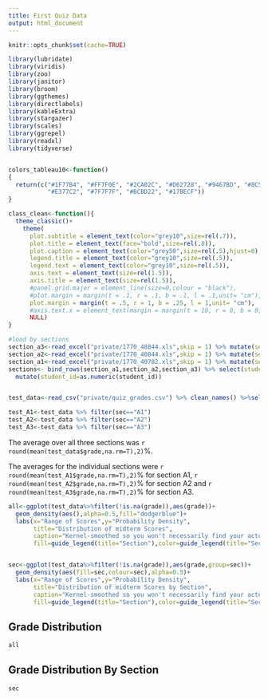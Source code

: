 ```yaml
---
title: First Quiz Data
output: html_document
---
```



```r
knitr::opts_chunk$set(cache=TRUE)

library(lubridate)
library(viridis)
library(zoo)
library(janitor)
library(broom)
library(ggthemes)
library(directlabels)
library(kableExtra)
library(stargazer)
library(scales)
library(ggrepel)
library(readxl)
library(tidyverse)


colors_tableau10<-function()
{
  return(c("#1F77B4", "#FF7F0E", "#2CA02C", "#D62728", "#9467BD", "#8C564B",
           "#E377C2", "#7F7F7F", "#BCBD22", "#17BECF"))
}

class_clean<-function(){
  theme_classic()+
    theme(
      plot.subtitle = element_text(color="grey10",size=rel(.7)),
      plot.title = element_text(face="bold",size=rel(.8)),
      plot.caption = element_text(color="grey50",size=rel(.5),hjust=0),
      legend.title = element_text(color="grey10",size=rel(.5)),
      legend.text = element_text(color="grey10",size=rel(.5)),
      axis.text = element_text(size=rel(1.5)),
      axis.title = element_text(size=rel(1.5)),
      #panel.grid.major = element_line(size=0,colour = "black"), 
      #plot.margin = margin(t = .1, r = .1, b = .1, l = .1,unit= "cm"),
      plot.margin = margin(t = .5, r = 1, b = .25, l = 1,unit= "cm"),
      #axis.text.x = element_text(margin = margin(t = 10, r = 0, b = 0, l = 0)),
      NULL)
}


```

```r
#load by sections
section_a3<-read_excel("private/1770_48844.xls",skip = 1) %>% mutate(sec="A3")
section_a2<-read_excel("private/1770_40844.xls",skip = 1) %>% mutate(sec="A2")
section_a1<-read_excel("private/1770_40782.xls",skip = 1) %>% mutate(sec="A1")
sections<- bind_rows(section_a1,section_a2,section_a3) %>% select(student_id=ID,sec)%>%
  mutate(student_id=as.numeric(student_id))


test_data<-read_csv("private/quiz_grades.csv") %>% clean_names() %>%select(grade=first_quiz,student_id) %>% left_join(sections)

test_A1<-test_data %>% filter(sec=="A1")
test_A2<-test_data %>% filter(sec=="A2")
test_A3<-test_data %>% filter(sec=="A3")

```
The average over all three sections was `r round(mean(test_data$grade,na.rm=T),2)`%.

The averages for the individual sections were `r round(mean(test_A1$grade,na.rm=T),2)`% for section A1, `r round(mean(test_A2$grade,na.rm=T),2)`% for section A2 and `r round(mean(test_A3$grade,na.rm=T),2)`% for section A3.

```r

all<-ggplot(test_data%>%filter(!is.na(grade)),aes(grade))+
  geom_density(aes(),alpha=0.5,fill="dodgerblue")+
  labs(x="Range of Scores",y="Probability Density",
       title="Distribution of midterm Scores",
       caption="Kernel-smoothed so you won't necessarily find your actual grade",
       fill=guide_legend(title="Section"),color=guide_legend(title="Section"))


sec<-ggplot(test_data%>%filter(!is.na(grade)),aes(grade,group=sec))+
  geom_density(aes(fill=sec,colour=sec),alpha=0.5)+
  labs(x="Range of Scores",y="Probability Density",
       title="Distribution of midterm Scores by Section",
       caption="Kernel-smoothed so you won't necessarily find your actual grade",
       fill=guide_legend(title="Section"),color=guide_legend(title="Section"))

```

## Grade Distribution
```r
all
```











## Grade Distribution By Section
```r
sec
```

